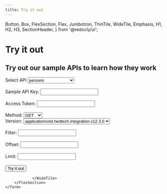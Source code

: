 ```yaml
---
title: Try it out
---
```



  Button,
  Box,
  FlexSection,
  Flex,
  Jumbotron,
  ThinTile,
  WideTile,
  Emphasis,
  H1,
  H2,
  H3,
  SectionHeader,
} from '@redocly/ui';


<Box mx="auto">
    <Jumbotron pb="3.5em" flexDirection="column" alignItems="center" parallaxEffect="true">
        <H1>Try it out</H1>
        <H2>Try out our sample APIs to learn how they work</H2>
    </Jumbotron>
</Box>
<Box mx="auto"  marginTop={5}>
    <form>
        <FlexSection justifyContent="space-around" flexWrap="wrap" alignContent="stretch">
                <ThinTile>
                    <div>
                        Select API
                        <select id='apis'>
                            <option value="persons" selected>persons</option>
                            <option value="academicCatalog">academic-catalogs</option>
                            <option value="academicCredentials">academic-credentials</option>
                        </select>
                    </div>&nbsp;
                    <div>
                        Sample API Key:
                        <input type='text' />
                    </div>&nbsp;
                    <div>
                        Access Token:
                        <input type='text' />
                    </div>&nbsp;
                    <div>
                        Method:
                        <select id='methods'>
                            <option value="Get">GET</option>
                            <option value="put">PUT</option>
                            <option value="post">POST</option>
                        </select>
                    </div>
                    <div>
                        Version:
                        <select id='versions'>
                            <option value="Get" selected>application/vnd.hedtech.integration.v12.3.0</option>
                            <option value="Get">application/vnd.hedtech.integration.v12.2.0</option>
                            <option value="Get">application/vnd.hedtech.integration.v12.1.0</option>
                            <option value="Get">application/vnd.hedtech.integration.v12.0.0</option>
                        </select>
                    </div>&nbsp;
                    <div>
                        Filter:
                        <input type='text' />
                    </div>&nbsp;
                   <div>
                        Offset:
                        <input type='text' />
                    </div>&nbsp;
                    <div>
                        Limit:
                        <input type='text' />
                    </div>&nbsp;
                    <div>
                        <button type="submit">Try it out</button>
                    </div>
                </ThinTile>
                <WideTile disableArrow="true">
                                    
                </WideTile>
        </FlexSection>
    </form>
</Box>
